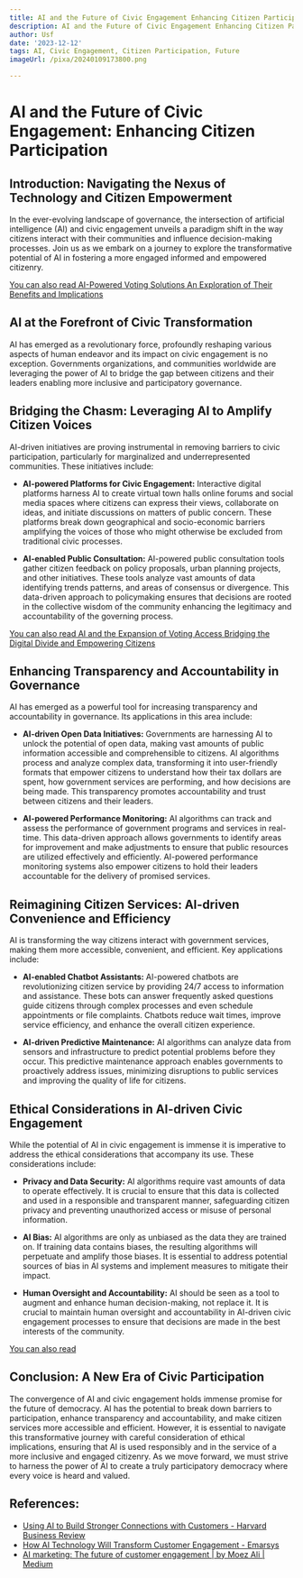```yaml
---
title: AI and the Future of Civic Engagement Enhancing Citizen Participation
description: AI and the Future of Civic Engagement Enhancing Citizen Participation
author: Usf
date: '2023-12-12'
tags: AI, Civic Engagement, Citizen Participation, Future
imageUrl: /pixa/20240109173800.png

---
```

# AI and the Future of Civic  Engagement: Enhancing Citizen Participation

## Introduction: Navigating the Nexus  of Technology and Citizen Empowerment

In the ever-evolving landscape of governance, the intersection of artificial intelligence (AI)  and civic engagement unveils a paradigm shift in the way citizens interact with their communities and influence decision-making processes. Join us as  we embark on  a journey  to explore the  transformative potential of AI in fostering a more engaged informed and empowered citizenry.

[You can also read AI-Powered Voting Solutions An Exploration of Their Benefits and Implications](AI-Powered%20Voting%20Solutions%20An%20Exploration%20of%20Their%20Benefits%20and%20Implications)


## AI at  the Forefront of Civic Transformation

AI has emerged  as a revolutionary force, profoundly reshaping various  aspects  of human endeavor and its impact on civic engagement  is no exception. Governments organizations, and  communities  worldwide are leveraging the power of  AI to bridge the gap  between citizens and their leaders enabling more inclusive and  participatory  governance.

## Bridging the Chasm: Leveraging AI to Amplify Citizen Voices

AI-driven initiatives are proving instrumental in removing barriers to civic participation, particularly for marginalized and underrepresented communities. These initiatives  include:

* **AI-powered Platforms for Civic Engagement:** Interactive digital  platforms harness AI to create virtual town halls  online  forums and social media  spaces  where citizens can express  their views, collaborate on ideas, and initiate discussions on matters of public concern. These  platforms  break down geographical and socio-economic barriers amplifying the  voices  of those who might otherwise  be excluded from traditional civic processes.

* **AI-enabled Public Consultation:** AI-powered public consultation tools gather citizen feedback on policy  proposals, urban planning projects, and other initiatives. These tools analyze vast amounts of data  identifying trends patterns, and areas of consensus or divergence. This data-driven  approach to policymaking ensures that decisions  are rooted in the collective wisdom of the community enhancing the legitimacy and accountability of the governing process.

[You can also read AI and the Expansion of Voting Access Bridging the Digital Divide  and Empowering Citizens](AI%20and%20the%20Expansion%20of%20Voting%20Access%20Bridging%20the%20Digital%20Divide%20and%20Empowering%20Citizens)


## Enhancing  Transparency and Accountability in Governance

AI has emerged as a powerful tool for increasing transparency and accountability in governance. Its applications in this area include:

* **AI-driven  Open Data Initiatives:** Governments are harnessing AI to  unlock the potential of open data, making vast amounts of public information accessible and comprehensible to citizens. AI algorithms process and analyze complex data, transforming it into user-friendly  formats that empower citizens to understand how their tax dollars  are  spent, how government services are performing, and how decisions are being made.  This transparency  promotes accountability and trust between citizens and their leaders.

* **AI-powered Performance Monitoring:** AI  algorithms can track and assess the performance of government programs and services in real-time. This data-driven approach allows governments to identify areas for improvement and make adjustments to  ensure that public resources are utilized effectively and efficiently. AI-powered performance monitoring systems also  empower citizens to hold their leaders accountable for the delivery  of promised services.

## Reimagining Citizen Services: AI-driven Convenience and Efficiency

AI is transforming the way citizens interact with government services, making them more accessible, convenient, and efficient. Key applications include:

* **AI-enabled Chatbot  Assistants:** AI-powered chatbots are revolutionizing citizen service by providing 24/7 access to information and  assistance. These bots can answer frequently asked questions guide  citizens through complex processes and  even schedule  appointments or file complaints. Chatbots reduce wait times, improve service efficiency, and enhance the overall citizen experience.

* **AI-driven Predictive  Maintenance:** AI algorithms can analyze data from sensors and infrastructure to  predict potential problems before they occur. This predictive maintenance  approach enables governments to proactively address issues, minimizing disruptions to public services and improving  the quality of life for citizens.

## Ethical Considerations in AI-driven Civic Engagement

While  the potential  of  AI  in civic engagement is  immense it is imperative  to address the ethical considerations that  accompany its use. These  considerations include:

* **Privacy and  Data Security:**  AI algorithms require  vast amounts of data to operate effectively. It is crucial to ensure that this data is collected and used in a  responsible and transparent manner, safeguarding citizen privacy and preventing unauthorized access or  misuse of personal information.

* **AI Bias:** AI algorithms are only as unbiased as the data they are trained on. If training data  contains biases, the resulting algorithms will  perpetuate and amplify those biases. It is essential to address potential sources of bias in AI  systems and implement measures to mitigate their impact.

* **Human Oversight and  Accountability:** AI should be seen as a tool  to augment and enhance human decision-making,  not replace it. It is  crucial to maintain human oversight and accountability in AI-driven civic engagement processes to ensure that decisions are made in the best interests of the community.

[You can also read ]()


##  Conclusion: A New  Era of Civic Participation

The convergence of AI and civic engagement holds immense promise for the future of democracy. AI has the potential to break down barriers to participation, enhance transparency  and accountability, and make citizen services more accessible and efficient. However, it is essential to navigate this transformative  journey with careful  consideration of  ethical implications,  ensuring that AI is used responsibly and in the service  of a more inclusive and engaged citizenry. As we move forward,  we must strive to harness the power of AI to create a truly participatory democracy where every voice is heard and valued.

## References:
- [Using AI to Build Stronger Connections with Customers - Harvard Business Review](https://hbr.org/2023/08/using-ai-to-build-stronger-connections-with-customers)
- [How AI Technology Will Transform Customer Engagement - Emarsys](https://emarsys.com/learn/blog/how-ai-technology-will-transform-customer-engagement/)
- [AI marketing: The future of customer engagement | by Moez Ali | Medium](https://moez-62905.medium.com/ai-marketing-the-future-of-customer-engagement-f720c9be8212)
